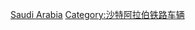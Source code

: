 {{Commonscat|Diesel locomotives of Saudi Arabia}}
[[Category:柴油機車|Saudi Arabia]]
[[Category:沙特阿拉伯铁路车辆|Category:沙特阿拉伯铁路车辆]]